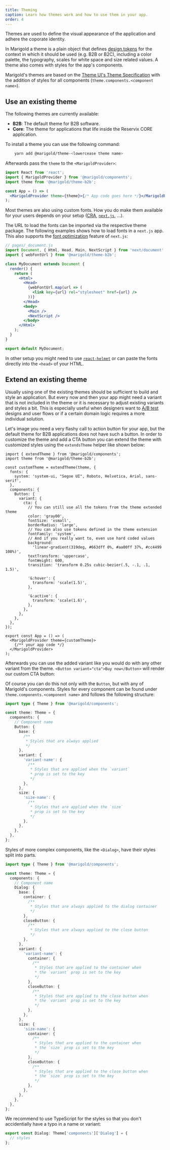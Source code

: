 ```yaml
---
title: Theming
caption: Learn how themes work and how to use them in your app.
order: 4
---
```



Themes are used to define the visual appearance of the application and adhere the coporate identity.

In Marigold a theme is a plain object that defines [design tokens](https://www.lightningdesignsystem.com/design-tokens/) for the context in which it should be used (e.g. B2B or B2C), including a color palette, the typography, scales for white space and size related values. A theme also comes with styles for the app's components.

Marigold's themes are based on the [Theme UI's Theme Specification](https://theme-ui.com/theme-spec/) with the addition of styles for all components (`theme.components.<component name>`).

## Use an existing theme

The following themes are currently available:

- **B2B**: The default theme for B2B software.
- **Core**: The theme for applications that life inside the Reservix CORE application.

To install a theme you can use the following command:

```bash onlyCode
    yarn add @marigold/theme-<lowercease theme name>
```

Afterwards pass the `theme` to the `<MarigoldProvider>`:

```jsx onlyCode
import React from 'react';
import { MarigoldProvider } from '@marigold/components';
import theme from '@marigold/theme-b2b';

const App = () => (
  <MarigoldProvider theme={theme}>{/* App code goes here */}</MarigoldProvider>
);
```

Most themes are also using custom fonts. How you do make them available for your users depends on your setup ([CRA](https://create-react-app.dev/), [`next.js`](https://nextjs.org/), ...).

The URL to load the fonts can be imported via the respective theme package. The following examples shows how to load fonts in a `next.js` app. This also supports the [font optimization](https://nextjs.org/docs/basic-features/font-optimization) feature of `next.js`:

```jsx onlyCode
// pages/_document.js
import Document, { Html, Head, Main, NextScript } from 'next/document';
import { webFontUrl } from '@marigold/theme-b2b';

class MyDocument extends Document {
  render() {
    return (
      <Html>
        <Head>
          {webFontUrl.map(url => (
            <link key={url} rel="stylesheet" href={url} />
          ))}
        </Head>
        <body>
          <Main />
          <NextScript />
        </body>
      </Html>
    );
  }
}

export default MyDocument;
```

In other setup you might need to use [`react-helmet`](https://github.com/nfl/react-helmet) or can paste the fonts directly into the `<head>` of your HTML.

## Extend an existing theme

Usually using one of the existing themes should be sufficient to build and style an application. But every now and then your app might need a variant that is not included in the theme or it is necessary to adjust existing variants and styles a bit. This is especially useful when designers want to [A/B test](https://en.wikipedia.org/wiki/A/B_testing) designs and user flows or if a certain domain logic requires a more individual solution.

Let's image you need a very flashy call to action button for your app, but the default theme for B2B applications does not have such a button. In order to customize the theme and add a CTA button you can extend the theme with customized styles using the `extendsTheme` helper like shown below:

```tsx
import { extendTheme } from '@marigold/components';
import theme from '@marigold/theme-b2b';

const customTheme = extendTheme(theme, {
  fonts: {
    system: 'system-ui, "Segoe UI", Roboto, Helvetica, Arial, sans-serif',
  },
  components: {
    Button: {
      variant: {
        cta: {
          // You can still use all the tokens from the theme extended theme
          color: 'gray00',
          fontSize: 'xsmall',
          borderRadius: 'large',
          // You can also use tokens defined in the theme extension
          fontFamily: 'system',
          // And if you really want to, even use hard coded values
          background:
            'linear-gradient(319deg, #663dff 0%, #aa00ff 37%, #cc4499 100%)',
          textTransform: 'uppercase',
          fontWeight: 600,
          transition: 'transform 0.25s cubic-bezier(.5, -.1, .1, 1.5)',

          '&:hover': {
            transform: 'scale(1.5)',
          },

          '&:active': {
            transform: 'scale(1.6)',
          },
        },
      },
    },
  },
});

export const App = () => (
  <MarigoldProvider theme={customTheme}>
    {/** your app code */}
  </MarigoldProvider>
);
```

Afterwards you can use the added variant like you would do with any other variant from the theme. `<Button variant="cta">Buy now</Button>` will render our custom CTA button:

<Preview>
  <App />
</Preview>

Of course you can do this not only with the `Button`, but with any of Marigold's components. Styles for every component can be found under `theme.components.<component name>` and follows the following structure:

```ts
import type { Theme } from '@marigold/components';

const theme: Theme = {
  components: {
    // Component name
    Button: {
      base: {
        /**
         * Styles that are always applied
         */
      },
      variant: {
        'variant-name': {
          /**
           * Styles that are applied when the `variant`
           * prop is set to the key
           */
        },
      },
      size: {
        'size-name': {
          /**
           * Styles that are applied when the `size`
           * prop is set to the key
           */
        },
      },
    },
  },
};
```

Styles of more complex components, like the `<Dialog>`, have their styles split into parts.

```ts
import type { Theme } from '@marigold/components';

const theme: Theme = {
  components: {
    // Component name
    Dialog: {
      base: {
        container: {
          /**
           * Styles that are always applied to the dialog container
           */
        },
        closeButton: {
          /**
           * Styles that are always applied to the close button
           */
        },
      },
      variant: {
        'variant-name': {
          container: {
            /**
             * Styles that are applied to the container when
             * the `variant` prop is set to the key
             */
          },
          closeButton: {
            /**
             * Styles that are applied to the close button when
             * the `variant` prop is set to the key
             */
          },
        },
      },
      size: {
        'size-name': {
          container: {
            /**
             * Styles that are applied to the container when
             * the `size` prop is set to the key
             */
          },
          closeButton: {
            /**
             * Styles that are applied to the close button when
             * the `size` prop is set to the key
             */
          },
        },
      },
    },
  },
};
```

We recommend to use TypeScript for the styles so that you don't accidentially have a typo in a name or variant:

```ts
export const Dialog: Theme['components']['Dialog'] = {
  // styles
};
```
